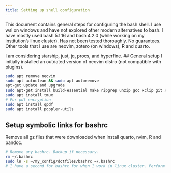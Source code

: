 ```yaml
---
title: Setting up shell configuration
---
```


This document contains general steps for configuring the bash shell. I use wsl on windows and have not explored other modern alternatives to bash.
I have mostly used bash 5.1.16 and bash 4.2.0 (while working on my institution's linux cluster).
Has not been tested thoroughly. No guarantees.
Other tools that I use are neovim, zotero (on windows), R and quarto.

I am considering starship, just, jq, procs, and hyperfine.
## General setup
I initially installed an outdated version of neovim distro (not compatible with plugins).
```bash
sudo apt remove neovim
sudo apt autoclean && sudo apt autoremove
apt-get update and upgrade
sudo apt-get install build-essential make ripgrep unzip gcc xclip git xsel wslu fzf bat shfmt shellcheck
sudo apt install tmux
# For pdf encryption
sudo apt install qpdf
sudo apt install poppler-utils
```

## Setup symbolic links for bashrc
Remove all gz files that were downloaded when install quarto, nvim, R and pandoc.
```bash
# Remove any bashrc. Backup if necessary.
rm ~/.bashrc
sudo ln -s ~/my_config/dotfiles/bashrc ~/.bashrc
# I have a second for bashrc for when I work in linux cluster. Perform same action.
```
